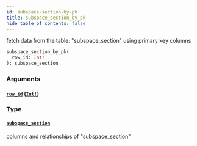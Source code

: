 ```yaml
---
id: subspace-section-by-pk
title: subspace_section_by_pk
hide_table_of_contents: false
---
```


fetch data from the table: "subspace_section" using primary key columns

```graphql
subspace_section_by_pk(
  row_id: Int!
): subspace_section
```

### Arguments

#### [`row_id`](#) ([`Int!`](/07-graphql/scalars/int))

### Type

#### [`subspace_section`](/07-graphql/objects/subspace-section)

columns and relationships of "subspace_section"
